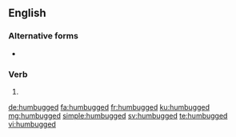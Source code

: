 ==English==

===Alternative forms===
* {{l|en|humbuged}} {{qualifier|rare}}

===Verb===
{{head|en|verb form}}

# {{en-past of|humbug}}

[[de:humbugged]]
[[fa:humbugged]]
[[fr:humbugged]]
[[ku:humbugged]]
[[mg:humbugged]]
[[simple:humbugged]]
[[sv:humbugged]]
[[te:humbugged]]
[[vi:humbugged]]